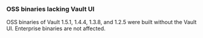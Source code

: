 ### OSS binaries lacking Vault UI

OSS binaries of Vault 1.5.1, 1.4.4, 1.3.8, and 1.2.5 were built without the
Vault UI. Enterprise binaries are not affected.
